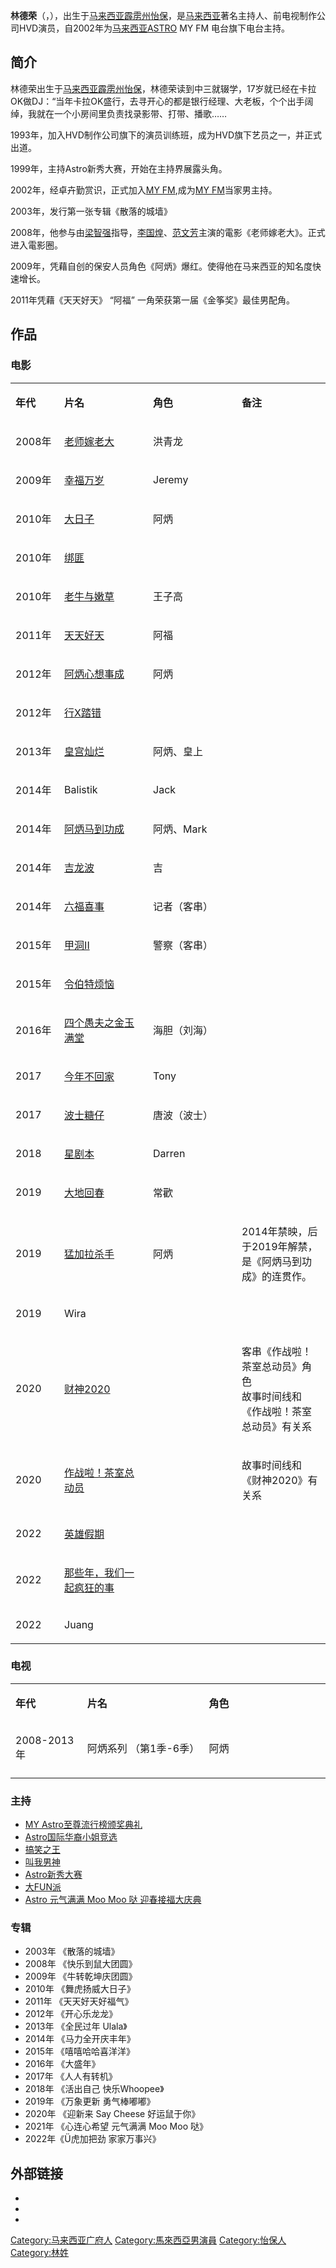{{blpunsourced|time=2015-01-14T04:17:38+00:00}}
{{藝人
|姓名 =林德荣
|類型 = 男艺人
|圖片 = 
|圖片簡介 = 
|羅馬拼音 = 
|英文名 = Jack Lim Teik Yin
|綽號 = 阿炳
|國籍 = {{MYS}}
|民族 = [[马来西亚华人|马来西亚华人]]
|出生日期 = {{bda|1975|4|8}}
|出生地點 = {{MYS}}[[霹雳州|霹雳州]][[怡保|怡保]]
|居住地 = {{MYS}}
|籍贯 = [[福建|福建]]
|逝世日期 =  
|逝世地點 = 
|職業 =[[MY|MY]] [[DJ|DJ]]、[[演员|演员]]、[[监制|监制]]、[[主持|主持]]、[[代言人|代言人]] 、[[歌手|歌手]]、 [[编剧|编剧]]
|語言 = [[粤语|粤语]]、[[华语|华语]]、[[英语|英语]]、[[馬來文|馬來文]]
|教育程度 =中三
|宗教信仰 =
|配偶 = {{marriage|Veron王筱婷|2005||}}
|出身地 = {{MYS}}
|出道作 = 老师嫁老大
|出道日期 = 1993
|代表作 = * '''電視劇'''：
{{unbulleted list|《阿炳》|《阿炳II》|《阿炳III》|《阿炳IV》|《阿炳V》|《阿炳VI》}}
* '''電影'''：
{{unbulleted list|《大日子》|《天天好天》|《绑匪》|《四个愚夫之金玉满堂》|
《阿炳:心想事成》|《阿炳:马到功成》|《波士糖仔》|《大地回春》}}
|著名角色 = Ah Beng（阿炳）-《[[阿炳系列_（电视剧）|阿炳]]》 
|活躍年代 =
|唱片公司 = 
|經紀公司 = The Talent Engine / The Film Engine<br/>[[天行娱乐|天行娱乐]] The drama entertainment 
|網站 = 
|相關團體 = 
|獎項 = 金播奖10大电台主持 上海电视节世界十大主持人 马来西亚100最具影响力年轻企业家
[[第一届金箏獎|第一届金箏獎]] - 最佳男配角《天天好天》
|IMDb = 3003731
}}
'''林德荣'''（{{lang|en|Jack Lim}}，{{bd||1975年4月8日}}），出生于[[马来西亚|马来西亚]][[霹雳州|霹雳州]][[怡保|怡保]]，是[[马来西亚|马来西亚]]著名主持人、前电视制作公司HVD演员，自2002年为[[马来西亚|马来西亚]]ASTRO MY FM 电台旗下电台主持。

==简介==
林德荣出生于[[马来西亚|马来西亚]][[霹雳州|霹雳州]][[怡保|怡保]]，林德荣读到中三就辍学，17岁就已经在卡拉OK做DJ：“当年卡拉OK盛行，去寻开心的都是银行经理、大老板，个个出手阔绰，我就在一个小房间里负责找录影带、打带、播歌……

1993年，加入HVD制作公司旗下的演员训练班，成为HVD旗下艺员之一，并正式出道。

1999年，主持Astro新秀大赛，开始在主持界展露头角。

2002年，经卓卉勤赏识，正式加入[[MY_FM|MY FM]],成为[[MY_FM|MY FM]]当家男主持。

2003年，发行第一张专辑《散落的城墙》

2008年，他参与由[[梁智强|梁智强]]指导，[[李国煌|李国煌]]、[[范文芳|范文芳]]主演的電影《老师嫁老大》。正式进入電影圈。

2009年，凭藉自创的保安人员角色《阿炳》爆红。使得他在马来西亚的知名度快速增长。

2011年凭藉《天天好天》 “阿福” 一角荣获第一届《金筝奖》最佳男配角。

==作品==
===电影===
{|class="wikitable" width="80%"
|- style="background:cornflowerblue; color:white" align="center"
|style="width:10%"|'''年代'''||style="width:20%"|'''片名'''||style="width:20%"|'''角色'''||style="width:20%"|'''备注'''
|-
|2008年 ||[[老师嫁老大|老师嫁老大]]||洪青龙||
|-
|2009年||[[幸福万岁|幸福万岁]]||Jeremy||
|-
|2010年||[[大日子_(電影)|大日子]]||阿炳||
|-
|2010年||[[绑匪（2010年电影）|绑匪]]||  ||
|-
|2010年||[[老牛与嫩草|老牛与嫩草]] ||王子高|| 
|-
|2011年||[[天天好天|天天好天]] ||阿福||
|-
|2012年||[[阿炳心想事成|阿炳心想事成]] ||阿炳||
|-
|2012年||[[行X踏错|行X踏错]]|| ||
|-
|2013年||[[皇宫灿烂|皇宫灿烂]] ||阿炳、皇上||
|-
|2014年||Balistik ||Jack||
|-
|2014年||[[阿炳马到功成|阿炳马到功成]] ||阿炳、Mark||
|-
|2014年||[[吉龙波|吉龙波]] || 吉||
|-
|2014年||[[六福喜事|六福喜事]] ||记者（客串）||
|-
|2015年||[[甲洞II|甲洞II]] ||警察（客串）||
|-
|2015年||[[令伯特烦恼|令伯特烦恼]] || ||
|-
|2016年||[[四个愚夫之金玉满堂|四个愚夫之金玉满堂]] || 海胆（刘海）||
|-
|2017||[[今年不回家|今年不回家]]||Tony||
|-
|2017||[[波士糖仔|波士糖仔]]||唐波（波士）||
|-
|2018||[[星剧本|星剧本]]||Darren||
|-
|2019||[[大地回春_(2019年電影)|大地回春]]||常歡||
|-
|2019||[[猛加拉杀手|猛加拉杀手]]||阿炳||2014年禁映，后于2019年解禁，是《阿炳马到功成》的连贯作。
|-
|2019||Wira|| ||
|-
|2020||[[财神2020|财神2020]]|| ||客串《作战啦！茶室总动员》角色<br>故事时间线和《作战啦！茶室总动员》有关系
|-
|2020||[[作战啦！茶室总动员|作战啦！茶室总动员]]|| ||故事时间线和《财神2020》有关系
|-
|2022||[[英雄假期|英雄假期]]|| ||
|-
|2022||[[那些年，我们一起疯狂的事|那些年，我们一起疯狂的事]]|| ||
|-
|2022||Juang|| ||
|}

===电视===
{|class="wikitable" width="80%"
|- style="background:cornflowerblue; color:white" align="center"
|style="width:10%"|'''年代'''||style="width:20%"|'''片名'''||style="width:20%"|'''角色'''
|-
|2008-2013年||阿炳系列 （第1季-6季）||阿炳
|-
|}

===主持===
* [[MY_Astro至尊流行榜颁奖典礼|MY Astro至尊流行榜颁奖典礼]]
* [[Astro国际华裔小姐竞选|Astro国际华裔小姐竞选]]
* [[搞笑之王|搞笑之王]]
* [[叫我男神|叫我男神]]
* [[Astro新秀大赛|Astro新秀大赛]]
* [[大FUN派|大FUN派]]
* [[Astro_元气满满_Moo_Moo_哒_迎春接福大庆典|Astro 元气满满 Moo Moo 哒 迎春接福大庆典]]

===专辑===
* 2003年 《散落的城墙》
* 2008年 《快乐到鼠大团圆》
* 2009年 《牛转乾坤庆团圆》
* 2010年 《舞虎扬威大日子》
* 2011年 《天天好天好福气》
* 2012年 《开心乐龙龙》
* 2013年 《全民过年 Ulala》
* 2014年 《马力全开庆丰年》
* 2015年 《嘻嘻哈哈喜洋洋》
* 2016年 《大盛年》
* 2017年 《人人有转机》
* 2018年 《活出自己 快乐Whoopee》
* 2019年 《万象更新 勇气棒嘟嘟》
* 2020年 《迎新来 Say Cheese 好运鼠于你》
* 2021年 《心连心希望 元气满满 Moo Moo 哒》
* 2022年《Ü虎加把劲 家家万事兴》

==外部链接==
* {{facebook|jacklimteikyin}}
* {{instagram|jacklim.my}}
* {{sinaweibo|1813477765}}

{{DEFAULTSORT:LIM}}
[[Category:马来西亚广府人|Category:马来西亚广府人]]
[[Category:馬來西亞男演員|Category:馬來西亞男演員]]
[[Category:怡保人|Category:怡保人]]
[[Category:林姓|Category:林姓]]